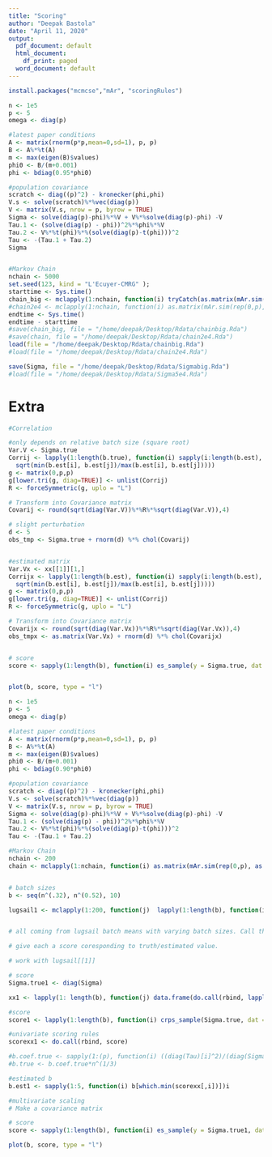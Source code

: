 ```yaml
---
title: "Scoring"
author: "Deepak Bastola"
date: "April 11, 2020"
output:
  pdf_document: default
  html_document:
    df_print: paged
  word_document: default
---
```


```r
install.packages("mcmcse","mAr", "scoringRules")

n <- 1e5
p <- 5
omega <- diag(p)

#latest paper conditions
A <- matrix(rnorm(p*p,mean=0,sd=1), p, p)
B <- A%*%t(A)
m <- max(eigen(B)$values)
phi0 <- B/(m+0.001)
phi <- bdiag(0.95*phi0)

#population covariance
scratch <- diag((p)^2) - kronecker(phi,phi)
V.s <- solve(scratch)%*%vec(diag(p))
V <- matrix(V.s, nrow = p, byrow = TRUE)
Sigma <- solve(diag(p)-phi)%*%V + V%*%solve(diag(p)-phi) -V
Tau.1 <- (solve(diag(p) - phi))^2%*%phi%*%V
Tau.2 <- V%*%t(phi)%*%(solve(diag(p)-t(phi)))^2
Tau <- -(Tau.1 + Tau.2)
Sigma


#Markov Chain
nchain <- 5000
set.seed(123, kind = "L'Ecuyer-CMRG" );
starttime <- Sys.time()
chain_big <- mclapply(1:nchain, function(i) tryCatch(as.matrix(mAr.sim(rep(0,p), as.matrix(phi), omega, N = n)), error = function(e) NULL), mc.preschedule = TRUE, mc.cores = 4)
#chain2e4 <- mclapply(1:nchain, function(i) as.matrix(mAr.sim(rep(0,p), as.matrix(phi), omega, N = 2e4)), mc.preschedule = TRUE, mc.cores = 6)
endtime <- Sys.time()
endtime - starttime
#save(chain_big, file = "/home/deepak/Desktop/Rdata/chainbig.Rda")
#save(chain, file = "/home/deepak/Desktop/Rdata/chain2e4.Rda")
load(file = "/home/deepak/Desktop/Rdata/chainbig.Rda")
#load(file = "/home/deepak/Desktop/Rdata/chain2e4.Rda")

save(Sigma, file = "/home/deepak/Desktop/Rdata/Sigmabig.Rda")
#load(file = "/home/deepak/Desktop/Rdata/Sigma5e4.Rda")
```



# Extra

```r
#Correlation

#only depends on relative batch size (square root)
Var.V <- Sigma.true
Corrij <- lapply(1:length(b.true), function(i) sapply(i:length(b.est), function(j) 
  sqrt(min(b.est[i], b.est[j])/max(b.est[i], b.est[j]))))
g <- matrix(0,p,p)
g[lower.tri(g, diag=TRUE)] <- unlist(Corrij)
R <- forceSymmetric(g, uplo = "L")

# Transform into Covariance matrix
Covarij <- round(sqrt(diag(Var.V))%*%R%*%sqrt(diag(Var.V)),4)

# slight perturbation
d <- 5
obs_tmp <- Sigma.true + rnorm(d) %*% chol(Covarij)


#estimated matrix
Var.Vx <- xx[[1]][1,]
Corrijx <- lapply(1:length(b.est), function(i) sapply(i:length(b.est), function(j) 
  sqrt(min(b.est[i], b.est[j])/max(b.est[i], b.est[j]))))
g <- matrix(0,p,p)
g[lower.tri(g, diag=TRUE)] <- unlist(Corrij)
R <- forceSymmetric(g, uplo = "L")

# Transform into Covariance matrix
Covarijx <- round(sqrt(diag(Var.Vx))%*%R%*%sqrt(diag(Var.Vx)),4)
obs_tmpx <- as.matrix(Var.Vx) + rnorm(d) %*% chol(Covarijx)


# score
score <- sapply(1:length(b), function(i) es_sample(y = Sigma.true, dat = t(data.frame(xx[[i]])))) # dat has to be a matrix, a repication (same batch size estimator computation, a row matrix)


plot(b, score, type = "l")

```


```r
n <- 1e5
p <- 5
omega <- diag(p)

#latest paper conditions
A <- matrix(rnorm(p*p,mean=0,sd=1), p, p)
B <- A%*%t(A)
m <- max(eigen(B)$values)
phi0 <- B/(m+0.001)
phi <- bdiag(0.90*phi0)

#population covariance
scratch <- diag((p)^2) - kronecker(phi,phi)
V.s <- solve(scratch)%*%vec(diag(p))
V <- matrix(V.s, nrow = p, byrow = TRUE)
Sigma <- solve(diag(p)-phi)%*%V + V%*%solve(diag(p)-phi) -V
Tau.1 <- (solve(diag(p) - phi))^2%*%phi%*%V
Tau.2 <- V%*%t(phi)%*%(solve(diag(p)-t(phi)))^2
Tau <- -(Tau.1 + Tau.2)

#Markov Chain
nchain <- 200
chain <- mclapply(1:nchain, function(i) as.matrix(mAr.sim(rep(0,p), as.matrix(phi), omega, N = n)), mc.preschedule = TRUE, mc.cores = 6)


# batch sizes 
b <- seq(n^(.32), n^(0.52), 10)

lugsail1 <- mclapply(1:200, function(j)  lapply(1:length(b), function(i) 2*mcse.multi(chain[[j]], method = "bartlett", size=b[i])[[1]] - mcse.multi(chain[[j]], method = "bartlett", size=b[i]/2)[[1]]),  mc.preschedule = TRUE, mc.cores = 6)


# all coming from lugsail batch means with varying batch sizes. Call them coming from Normal distribution ~ N(Sigma^2, 2Sigma^4*b/n)

# give each a score coresponding to truth/estimated value.

# work with lugsail[[1]]

# score
Sigma.true1 <- diag(Sigma)

xx1 <- lapply(1: length(b), function(j) data.frame(do.call(rbind, lapply(1:200, function(i) diag(lugsail[[i]][[j]])))))

#score
score1 <- lapply(1:length(b), function(i) crps_sample(Sigma.true, dat = t(xx[[i]])))

#univariate scoring rules
scorexx1 <- do.call(rbind, score)

#b.coef.true <- sapply(1:(p), function(i) ((diag(Tau)[i]^2)/(diag(Sigma)[i]^2))^(1/3))
#b.true <- b.coef.true*n^(1/3)

#estimated b
b.est1 <- sapply(1:5, function(i) b[which.min(scorexx[,i])])i

#multivariate scaling
# Make a covariance matrix

# score
score <- sapply(1:length(b), function(i) es_sample(y = Sigma.true1, dat = t(data.frame(xx1[[i]])))) # dat has to be a matrix, a repication (same batch size estimator computation, a row matrix)

plot(b, score, type = "l")

```